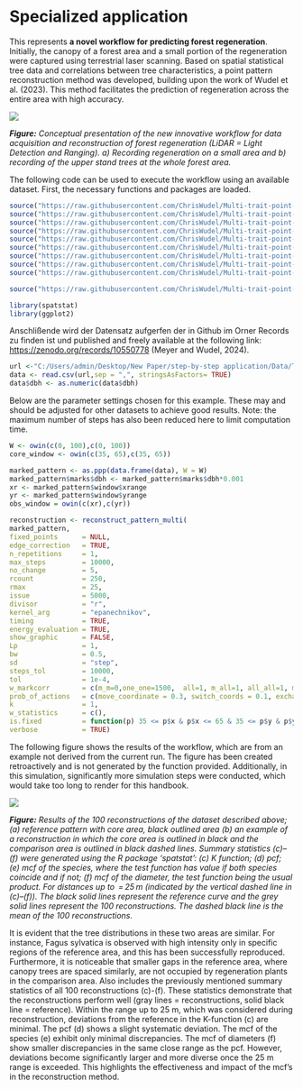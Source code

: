# Specialized application

This represents **a novel workflow for predicting forest regeneration**. Initially, the canopy of a forest area and a small portion of the regeneration were captured using terrestrial laser scanning. Based on spatial statistical tree data and correlations between tree characteristics, a point pattern reconstruction method was developed, building upon the work of Wudel et al. (2023). This method facilitates the prediction of regeneration across the entire area with high accuracy.

![](images/workflow.png)

***Figure:** Conceptual presentation of the new innovative workflow for data acquisition and reconstruction of forest regeneration (LiDAR = Light Detection and Ranging). a) Recording regeneration on a small area and b) recording of the upper stand trees at the whole forest area.*

The following code can be used to execute the workflow using an available dataset. First, the necessary functions and packages are loaded.

```r
source("https://raw.githubusercontent.com/ChrisWudel/Multi-trait-point-pattern-reconstruction/main/func/reconstruct_pattern_multi.R")
source("https://raw.githubusercontent.com/ChrisWudel/Multi-trait-point-pattern-reconstruction/main/func/compute_statistics.R")
source("https://raw.githubusercontent.com/ChrisWudel/Multi-trait-point-pattern-reconstruction/main/func/dummy_transf.R")
source("https://raw.githubusercontent.com/ChrisWudel/Multi-trait-point-pattern-reconstruction/main/func/energy_fun.R")
source("https://raw.githubusercontent.com/ChrisWudel/Multi-trait-point-pattern-reconstruction/main/func/calc_moments.R")
source("https://raw.githubusercontent.com/ChrisWudel/Multi-trait-point-pattern-reconstruction/main/func/select_kernel.R")
source("https://raw.githubusercontent.com/ChrisWudel/Multi-trait-point-pattern-reconstruction/main/func/plot.rd_multi.R")
source("https://raw.githubusercontent.com/ChrisWudel/Multi-trait-point-pattern-reconstruction/main/func/sample_points.R")
source("https://raw.githubusercontent.com/ChrisWudel/Multi-trait-point-pattern-reconstruction/main/func/edge_correction.R")

source("https://raw.githubusercontent.com/ChrisWudel/Multi-trait-point-pattern-reconstruction/main/func/vis_patterns.R")

library(spatstat)
library(ggplot2)
```

Anschlißende wird der Datensatz aufgerfen der in Github im Orner Records zu finden ist und published and freely available at the following link: <https://zenodo.org/records/10550778> (Meyer and Wudel, 2024).

```r
url <-"C:/Users/admin/Desktop/New Paper/step-by-step application/Data/TLS_core.csv"
data <- read.csv(url,sep = ",", stringsAsFactors= TRUE)
data$dbh <- as.numeric(data$dbh)
```

Below are the parameter settings chosen for this example. These may and should be adjusted for other datasets to achieve good results. Note: the maximum number of steps has also been reduced here to limit computation time.

```r
W <- owin(c(0, 100),c(0, 100))
core_window <- owin(c(35, 65),c(35, 65))

marked_pattern <- as.ppp(data.frame(data), W = W)  
marked_pattern$marks$dbh <- marked_pattern$marks$dbh*0.001  
xr <- marked_pattern$window$xrange
yr <- marked_pattern$window$yrange
obs_window = owin(c(xr),c(yr))

reconstruction <- reconstruct_pattern_multi(
marked_pattern,
fixed_points      = NULL,
edge_correction   = TRUE,     
n_repetitions     = 1,     
max_steps         = 10000,     
no_change         = 5,     
rcount            = 250,     
rmax              = 25,      
issue             = 5000,       
divisor           = "r",    
kernel_arg        = "epanechnikov",
timing            = TRUE,    
energy_evaluation = TRUE,
show_graphic      = FALSE,  
Lp                = 1,      
bw                = 0.5,
sd                = "step",
steps_tol         = 10000,   
tol               = 1e-4,   
w_markcorr        = c(m_m=0,one_one=1500,  all=1, m_all=1, all_all=1, m_m0=1500, one_one0=1, all0=1, m_all0=1, all_all0=1),
prob_of_actions   = c(move_coordinate = 0.3, switch_coords = 0.1, exchange_mark_one = 0.1, exchange_mark_two = 0.1, pick_mark_one = 0.1, pick_mark_two = 0.1, delete_point = 0.1, add_point = 0.1), 
k                 = 1,       
w_statistics      = c(),              
is.fixed          = function(p) 35 <= p$x & p$x <= 65 & 35 <= p$y & p$y <= 65 | p$mark[,"dbh"] > 0.1,
verbose           = TRUE) 
```

The following figure shows the results of the workflow, which are from an example not derived from the current run. The figure has been created retroactively and is not generated by the function provided. Additionally, in this simulation, significantly more simulation steps were conducted, which would take too long to render for this handbook.

![](images/results_TLS.png)

***Figure:** Results of the 100 reconstructions of the dataset described above; (a) reference pattern with core area, black outlined area (b) an example of a reconstruction in which the core area is outlined in black and the comparison area is outlined in black dashed lines. Summary statistics (c)--(f) were generated using the R package 'spatstat': (c) K function; (d) pcf; (e) mcf of the species, where the test function has value if both species coincide and if not; (f) mcf of the diameter, the test function being the usual product. For distances up to  = 25 m (indicated by the vertical dashed line in (c)--(f)). The black solid lines represent the reference curve and the grey solid lines represent the 100 reconstructions. The dashed black line is the mean of the 100 reconstructions.*

It is evident that the tree distributions in these two areas are similar. For instance, Fagus sylvatica is observed with high intensity only in specific regions of the reference area, and this has been successfully reproduced. Furthermore, it is noticeable that smaller gaps in the reference area, where canopy trees are spaced similarly, are not occupied by regeneration plants in the comparison area. Also includes the previously mentioned summary statistics of all 100 reconstructions (c)-(f). These statistics demonstrate that the reconstructions perform well (gray lines = reconstructions, solid black line = reference). Within the range up to 25 m, which was considered during reconstruction, deviations from the reference in the K-function (c) are minimal. The pcf (d) shows a slight systematic deviation. The mcf of the species (e) exhibit only minimal discrepancies. The mcf of diameters (f) show smaller discrepancies in the same close range as the pcf. However, deviations become significantly larger and more diverse once the 25 m range is exceeded. This highlights the effectiveness and impact of the mcf's in the reconstruction method.
